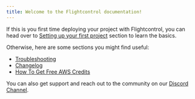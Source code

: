 ```yaml
---
title: Welcome to the Flightcontrol documentation!
---
```


If this is you first time deploying your project with Flightcontrol, you can head over to [Setting up your first project](/guides/get-started/first-project) section to learn the basics.

Otherwise, here are some sections you might find useful:

- [Troubleshooting](/troubleshooting)
- [Changelog](/changelog)
- [How To Get Free AWS Credits](/guides/get-started/aws-credits)

You can also get support and reach out to the community on our [Discord Channel](https://discord.gg/yY8rSPrD6q).
